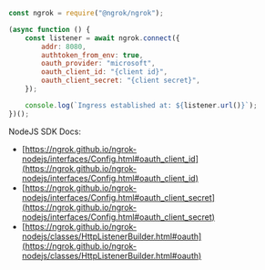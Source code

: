 ```jsx
const ngrok = require("@ngrok/ngrok");

(async function () {
	const listener = await ngrok.connect({
		addr: 8080,
		authtoken_from_env: true,
		oauth_provider: "microsoft",
		oauth_client_id: "{client id}",
		oauth_client_secret: "{client secret}",
	});

	console.log(`Ingress established at: ${listener.url()}`);
})();
```

NodeJS SDK Docs:

- [https://ngrok.github.io/ngrok-nodejs/interfaces/Config.html#oauth_client_id](https://ngrok.github.io/ngrok-nodejs/interfaces/Config.html#oauth_client_id)
- [https://ngrok.github.io/ngrok-nodejs/interfaces/Config.html#oauth_client_secret](https://ngrok.github.io/ngrok-nodejs/interfaces/Config.html#oauth_client_secret)
- [https://ngrok.github.io/ngrok-nodejs/classes/HttpListenerBuilder.html#oauth](https://ngrok.github.io/ngrok-nodejs/classes/HttpListenerBuilder.html#oauth)
